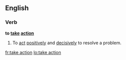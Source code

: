 ==English==

===Verb===
'''to [[take]] [[action]]'''

# To [[act]] [[positively]] and [[decisively]] to resolve a problem.

{{see|Appendix:Collocations of do, have, make, and take}}

[[fr:take action]]
[[lo:take action]]